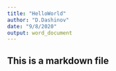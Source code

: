 ```yaml
---
title: "HelloWorld"
author: "D.Dashinov"
date: "9/8/2020"
output: word_document
---
```

## This is a markdown file